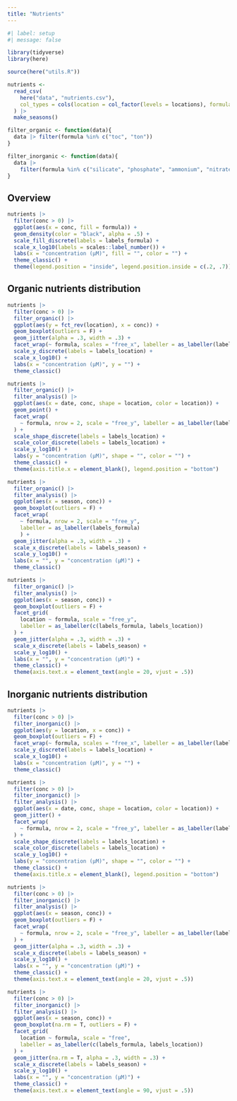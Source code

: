 ```yaml
---
title: "Nutrients"
---
```


```r
#| label: setup
#| message: false

library(tidyverse)
library(here)

source(here("utils.R"))

nutrients <- 
  read_csv(
    here("data", "nutrients.csv"),
    col_types = cols(location = col_factor(levels = locations), formula = col_factor())
  ) |> 
  make_seasons()

filter_organic <- function(data){
  data |> filter(formula %in% c("toc", "ton"))
}

filter_inorganic <- function(data){
  data |>
    filter(formula %in% c("silicate", "phosphate", "ammonium", "nitrates_and_nitrites"))
}
```

## Overview

```r
nutrients |> 
  filter(conc > 0) |> 
  ggplot(aes(x = conc, fill = formula)) +
  geom_density(color = "black", alpha = .5) +
  scale_fill_discrete(labels = labels_formula) +
  scale_x_log10(labels = scales::label_number()) +
  labs(x = "concentration (μM)", fill = "", color = "") +
  theme_classic() +
  theme(legend.position = "inside", legend.position.inside = c(.2, .7))
```

## Organic nutrients distribution

```r
nutrients |>
  filter(conc > 0) |> 
  filter_organic() |> 
  ggplot(aes(y = fct_rev(location), x = conc)) +
  geom_boxplot(outliers = F) +
  geom_jitter(alpha = .3, width = .3) +
  facet_wrap(~ formula, scales = "free_x", labeller = as_labeller(labels_formula)) +
  scale_y_discrete(labels = labels_location) +
  scale_x_log10() +
  labs(x = "concentration (μM)", y = "") +
  theme_classic()
```

```r
nutrients |> 
  filter_organic() |> 
  filter_analysis() |> 
  ggplot(aes(x = date, conc, shape = location, color = location)) +
  geom_point() +
  facet_wrap(
    ~ formula, nrow = 2, scale = "free_y", labeller = as_labeller(labels_formula)
  ) +
  scale_shape_discrete(labels = labels_location) +
  scale_color_discrete(labels = labels_location) +
  scale_y_log10() +
  labs(y = "concentration (μM)", shape = "", color = "") +
  theme_classic() +
  theme(axis.title.x = element_blank(), legend.position = "bottom")
```


```r
nutrients |> 
  filter_organic() |> 
  filter_analysis() |> 
  ggplot(aes(x = season, conc)) +
  geom_boxplot(outliers = F) +
  facet_wrap(
    ~ formula, nrow = 2, scale = "free_y",
    labeller = as_labeller(labels_formula)
    ) +
  geom_jitter(alpha = .3, width = .3) +
  scale_x_discrete(labels = labels_season) +
  scale_y_log10() +
  labs(x = "", y = "concentration (μM)") +
  theme_classic()
```

```r
nutrients |> 
  filter_organic() |> 
  filter_analysis() |> 
  ggplot(aes(x = season, conc)) +
  geom_boxplot(outliers = F) +
  facet_grid(
    location ~ formula, scale = "free_y",
    labeller = as_labeller(c(labels_formula, labels_location))
  ) +
  geom_jitter(alpha = .3, width = .3) +
  scale_x_discrete(labels = labels_season) +
  scale_y_log10() +
  labs(x = "", y = "concentration (μM)") +
  theme_classic() +
  theme(axis.text.x = element_text(angle = 20, vjust = .5))
```

## Inorganic nutrients distribution

```r
nutrients |>
  filter(conc > 0) |> 
  filter_inorganic() |> 
  ggplot(aes(y = location, x = conc)) +
  geom_boxplot(outliers = F) +
  facet_wrap(~ formula, scales = "free_x", labeller = as_labeller(labels_formula)) +
  scale_y_discrete(labels = labels_location) +
  scale_x_log10() +
  labs(x = "concentration (μM)", y = "") +
  theme_classic()
```

```r
nutrients |> 
  filter(conc > 0) |> 
  filter_inorganic() |> 
  filter_analysis() |> 
  ggplot(aes(x = date, conc, shape = location, color = location)) +
  geom_jitter() +
  facet_wrap(
    ~ formula, nrow = 2, scale = "free_y", labeller = as_labeller(labels_formula)
  ) +
  scale_shape_discrete(labels = labels_location) +
  scale_color_discrete(labels = labels_location) +
  scale_y_log10() +
  labs(y = "concentration (μM)", shape = "", color = "") +
  theme_classic() +
  theme(axis.title.x = element_blank(), legend.position = "bottom")
```

```r
nutrients |> 
  filter(conc > 0) |> 
  filter_inorganic() |> 
  filter_analysis() |> 
  ggplot(aes(x = season, conc)) +
  geom_boxplot(outliers = F) +
  facet_wrap(
    ~ formula, nrow = 2, scale = "free_y", labeller = as_labeller(labels_formula)
  ) +
  geom_jitter(alpha = .3, width = .3) +
  scale_x_discrete(labels = labels_season) +
  scale_y_log10() +
  labs(x = "", y = "concentration (μM)") +
  theme_classic() +
  theme(axis.text.x = element_text(angle = 20, vjust = .5))
```

```r
nutrients |> 
  filter(conc > 0) |> 
  filter_inorganic() |> 
  filter_analysis() |> 
  ggplot(aes(x = season, conc)) +
  geom_boxplot(na.rm = T, outliers = F) +
  facet_grid(
    location ~ formula, scale = "free",
    labeller = as_labeller(c(labels_formula, labels_location))
  ) +
  geom_jitter(na.rm = T, alpha = .3, width = .3) +
  scale_x_discrete(labels = labels_season) +
  scale_y_log10() +
  labs(x = "", y = "concentration (μM)") +
  theme_classic() +
  theme(axis.text.x = element_text(angle = 90, vjust = .5))
```


